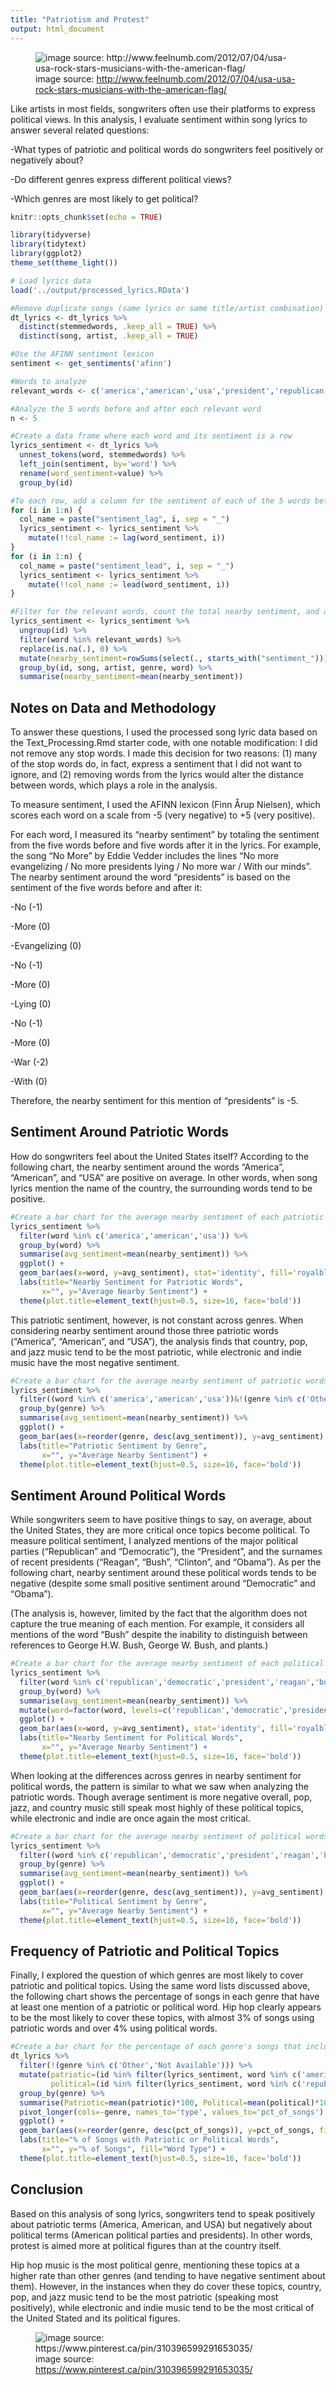 ```yaml
---
title: "Patriotism and Protest"
output: html_document
---
```

![image source: <http://www.feelnumb.com/2012/07/04/usa-usa-rock-stars-musicians-with-the-american-flag/>](../figs/axl_rose.jpg)

Like artists in most fields, songwriters often use their platforms to express political views. In this analysis, I evaluate sentiment within song lyrics to answer several related questions:

-What types of patriotic and political words do songwriters feel positively or negatively about?

-Do different genres express different political views?

-Which genres are most likely to get political?

```r
knitr::opts_chunk$set(echo = TRUE)
```

```r
library(tidyverse)
library(tidytext)
library(ggplot2)
theme_set(theme_light())
```

```r
# Load lyrics data
load('../output/processed_lyrics.RData')

#Remove duplicate songs (same lyrics or same title/artist combination)
dt_lyrics <- dt_lyrics %>%
  distinct(stemmedwords, .keep_all = TRUE) %>%
  distinct(song, artist, .keep_all = TRUE)

#Use the AFINN sentiment lexicon
sentiment <- get_sentiments('afinn')

#Words to analyze
relevant_words <- c('america','american','usa','president','republican','democratic','reagan','bush','clinton','obama')

#Analyze the 5 words before and after each relevant word
n <- 5

#Create a data frame where each word and its sentiment is a row
lyrics_sentiment <- dt_lyrics %>%
  unnest_tokens(word, stemmedwords) %>%
  left_join(sentiment, by='word') %>%
  rename(word_sentiment=value) %>%
  group_by(id)

#To each row, add a column for the sentiment of each of the 5 words before and after
for (i in 1:n) {
  col_name = paste("sentiment_lag", i, sep = "_")
  lyrics_sentiment <- lyrics_sentiment %>%
    mutate(!!col_name := lag(word_sentiment, i))
}
for (i in 1:n) {
  col_name = paste("sentiment_lead", i, sep = "_")
  lyrics_sentiment <- lyrics_sentiment %>%
    mutate(!!col_name := lead(word_sentiment, i))
}

#Filter for the relevant words, count the total nearby sentiment, and average within each song
lyrics_sentiment <- lyrics_sentiment %>%
  ungroup(id) %>%
  filter(word %in% relevant_words) %>%
  replace(is.na(.), 0) %>%
  mutate(nearby_sentiment=rowSums(select(., starts_with("sentiment_")))) %>%
  group_by(id, song, artist, genre, word) %>%
  summarise(nearby_sentiment=mean(nearby_sentiment))
```

## Notes on Data and Methodology
To answer these questions, I used the processed song lyric data based on the Text_Processing.Rmd starter code, with one notable modification: I did not remove any stop words. I made this decision for two reasons: (1) many of the stop words do, in fact, express a sentiment that I did not want to ignore, and (2) removing words from the lyrics would alter the distance between words, which plays a role in the analysis.

To measure sentiment, I used the AFINN lexicon (Finn Årup Nielsen), which scores each word on a scale from -5 (very negative) to +5 (very positive).

For each word, I measured its “nearby sentiment” by totaling the sentiment from the five words before and five words after it in the lyrics. For example, the song “No More” by Eddie Vedder includes the lines “No more evangelizing / No more presidents lying / No more war / With our minds”. The nearby sentiment around the word “presidents” is based on the sentiment of the five words before and after it:

-No (-1)

-More (0)

-Evangelizing (0)

-No (-1)

-More (0)

-Lying (0)

-No (-1)

-More (0)

-War (-2)

-With (0)

Therefore, the nearby sentiment for this mention of “presidents” is -5.

## Sentiment Around Patriotic Words

How do songwriters feel about the United States itself? According to the following chart, the nearby sentiment around the words “America”, “American”, and “USA” are positive on average. In other words, when song lyrics mention the name of the country, the surrounding words tend to be positive.

```r
#Create a bar chart for the average nearby sentiment of each patriotic word
lyrics_sentiment %>%
  filter(word %in% c('america','american','usa')) %>%
  group_by(word) %>%
  summarise(avg_sentiment=mean(nearby_sentiment)) %>%
  ggplot() +
  geom_bar(aes(x=word, y=avg_sentiment), stat='identity', fill='royalblue') +
  labs(title="Nearby Sentiment for Patriotic Words",
       x="", y="Average Nearby Sentiment") +
  theme(plot.title=element_text(hjust=0.5, size=16, face='bold'))
```

This patriotic sentiment, however, is not constant across genres. When considering nearby sentiment around those three patriotic words (“America”, “American”, and “USA”), the analysis finds that country, pop, and jazz music tend to be the most patriotic, while electronic and indie music have the most negative sentiment.

```r
#Create a bar chart for the average nearby sentiment of patriotic words, broken out by genre
lyrics_sentiment %>%
  filter((word %in% c('america','american','usa'))&!(genre %in% c('Other','Not Available'))) %>%
  group_by(genre) %>%
  summarise(avg_sentiment=mean(nearby_sentiment)) %>%
  ggplot() +
  geom_bar(aes(x=reorder(genre, desc(avg_sentiment)), y=avg_sentiment), stat='identity', fill='royalblue') +
  labs(title="Patriotic Sentiment by Genre",
       x="", y="Average Nearby Sentiment") +
  theme(plot.title=element_text(hjust=0.5, size=16, face='bold'))
```

## Sentiment Around Political Words

While songwriters seem to have positive things to say, on average, about the United States, they are more critical once topics become political. To measure political sentiment, I analyzed mentions of the major political parties (“Republican” and “Democratic”), the “President”, and the surnames of recent presidents (“Reagan”, “Bush”, “Clinton”, and “Obama”). As per the following chart, nearby sentiment around these political words tends to be negative (despite some small positive sentiment around “Democratic” and “Obama”).

(The analysis is, however, limited by the fact that the algorithm does not capture the true meaning of each mention. For example, it considers all mentions of the word “Bush” despite the inability to distinguish between references to George H.W. Bush, George W. Bush, and plants.)

```r
#Create a bar chart for the average nearby sentiment of each political word
lyrics_sentiment %>%
  filter(word %in% c('republican','democratic','president','reagan','bush','clinton','obama')) %>%
  group_by(word) %>%
  summarise(avg_sentiment=mean(nearby_sentiment)) %>%
  mutate(word=factor(word, levels=c('republican','democratic','president','reagan','bush','clinton','obama'))) %>%
  ggplot() +
  geom_bar(aes(x=word, y=avg_sentiment), stat='identity', fill='royalblue') +
  labs(title="Nearby Sentiment for Political Words",
       x="", y="Average Nearby Sentiment") +
  theme(plot.title=element_text(hjust=0.5, size=16, face='bold'))
```

When looking at the differences across genres in nearby sentiment for political words, the pattern is similar to what we saw when analyzing the patriotic words. Though average sentiment is more negative overall, pop, jazz, and country music still speak most highly of these political topics, while electronic and indie are once again the most critical.

```r
#Create a bar chart for the average nearby sentiment of political words, broken out by genre
lyrics_sentiment %>%
  filter((word %in% c('republican','democratic','president','reagan','bush','clinton','obama'))&!(genre %in% c('Other','Not Available'))) %>%
  group_by(genre) %>%
  summarise(avg_sentiment=mean(nearby_sentiment)) %>%
  ggplot() +
  geom_bar(aes(x=reorder(genre, desc(avg_sentiment)), y=avg_sentiment), stat='identity', fill='royalblue') +
  labs(title="Political Sentiment by Genre",
       x="", y="Average Nearby Sentiment") +
  theme(plot.title=element_text(hjust=0.5, size=16, face='bold'))
```

## Frequency of Patriotic and Political Topics

Finally, I explored the question of which genres are most likely to cover patriotic and political topics. Using the same word lists discussed above, the following chart shows the percentage of songs in each genre that have at least one mention of a patriotic or political word. Hip hop clearly appears to be the most likely to cover these topics, with almost 3% of songs using patriotic words and over 4% using political words.

```r
#Create a bar chart for the percentage of each genre's songs that include patriotic or political words
dt_lyrics %>%
  filter(!(genre %in% c('Other','Not Available'))) %>%
  mutate(patriotic=(id %in% filter(lyrics_sentiment, word %in% c('america','american','usa'))[['id']]),
         political=(id %in% filter(lyrics_sentiment, word %in% c('republican','democratic','president','reagan','bush','clinton','obama'))[['id']])) %>%
  group_by(genre) %>%
  summarise(Patriotic=mean(patriotic)*100, Political=mean(political)*100) %>%
  pivot_longer(cols=-genre, names_to='type', values_to='pct_of_songs') %>%
  ggplot() +
  geom_bar(aes(x=reorder(genre, desc(pct_of_songs)), y=pct_of_songs, fill=type), stat='identity', position='dodge') +
  labs(title="% of Songs with Patriotic or Political Words",
       x="", y="% of Songs", fill="Word Type") +
  theme(plot.title=element_text(hjust=0.5, size=16, face='bold'))
```

## Conclusion

Based on this analysis of song lyrics, songwriters tend to speak positively about patriotic terms (America, American, and USA) but negatively about political terms (American political parties and presidents). In other words, protest is aimed more at political figures than at the country itself.

Hip hop music is the most political genre, mentioning these topics at a higher rate than other genres (and tending to have negative sentiment about them). However, in the instances when they do cover these topics, country, pop, and jazz music tend to be the most patriotic (speaking most positively), while electronic and indie music tend to be the most critical of the United Stated and its political figures.

![image source: <https://www.pinterest.ca/pin/310396599291653035/>](../figs/meek_mill.jpg)